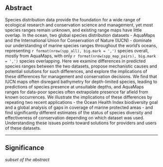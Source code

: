 
## Abstract

Species distribution data provide the foundation for a wide range of ecological research and conservation science and management, yet most species ranges remain unknown, and existing range maps have little overlap. In the ocean, two global species distribution datasets - AquaMaps and the International Union for Conservation of Nature (IUCN) - dominate our understanding of marine species ranges throughout the world's oceans, representing `r format(nrow(spp_all), big.mark = ',')` species overall, mostly from AquaMaps, with only `r format(nrow(spp_map_pairs), big.mark = ',')` species overlapping.  Here we examine differences in predicted species ranges between the two datasets, propose mechanistic causes and potential solutions for such differences, and explore the implications of these differences for management and conservation decisions.  We find that IUCN maps often disregard bathymetry for depth-limited species, leading to predictions of species presence at unsuitable depths, and AquaMaps ranges for data-poor species often extrapolate presence far afield from known occurrences.  We illustrate the implications of these differences by repeating two recent applications - the Ocean Health Index biodiversity goal and a global analysis of gaps in coverage of marine protected areas - and find significantly different estimates of the status of species diversity and effectiveness of conservation depending on which dataset was used.
Understanding these issues points toward solutions for providers and users of these datasets.



-----

## Significance

_subset of the abstract_

